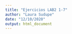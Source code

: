 ```yaml
---
title: "Ejercicios LAB2 1-7"
author: "Laura Sudupe"
date: "12/10/2020"
output: html_document
---
```

